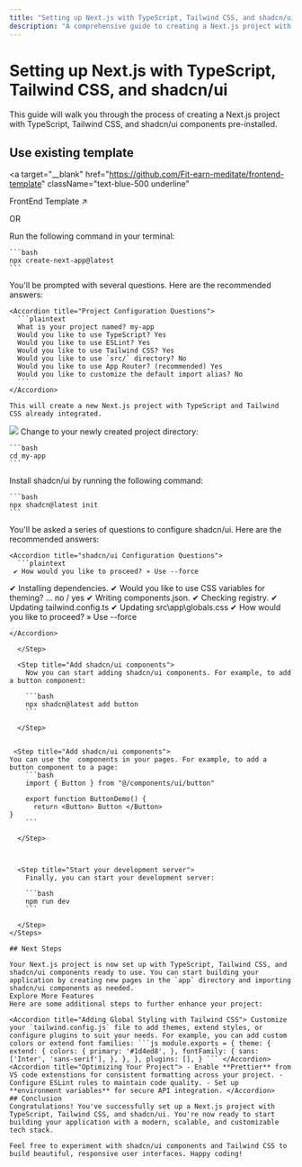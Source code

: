 ```yaml
---
title: "Setting up Next.js with TypeScript, Tailwind CSS, and shadcn/ui"
description: "A comprehensive guide to creating a Next.js project with essential tools and components"
---
```


# Setting up Next.js with TypeScript, Tailwind CSS, and shadcn/ui

This guide will walk you through the process of creating a Next.js project with TypeScript, Tailwind CSS, and shadcn/ui components pre-installed.

## Use existing template

<a
  target="__blank"
  href="https://github.com/Fit-earn-meditate/frontend-template"
  className="text-blue-500 underline"
>
  FrontEnd Template ↗️
</a>

OR

<Steps>
  <Step title="Create a new Next.js project">
    Run the following command in your terminal:

    ```bash
    npx create-next-app@latest
    ```

  </Step>

  <Step title="Configure your project">
    You'll be prompted with several questions. Here are the recommended answers:

    <Accordion title="Project Configuration Questions">
      ```plaintext
      What is your project named? my-app
      Would you like to use TypeScript? Yes
      Would you like to use ESLint? Yes
      Would you like to use Tailwind CSS? Yes
      Would you like to use `src/` directory? No
      Would you like to use App Router? (recommended) Yes
      Would you like to customize the default import alias? No
      ```
    </Accordion>

    This will create a new Next.js project with TypeScript and Tailwind CSS already integrated.

  </Step>
  <img src="/images/front-end-template-commands.png" style={{ borderRadius: '0.5rem' }} />
  <Step title="Navigate to your project directory">
    Change to your newly created project directory:

    ```bash
    cd my-app
    ```

  </Step>

  <Step title="Install shadcn/ui">
    Install shadcn/ui by running the following command:

    ```bash
    npx shadcn@latest init
    ```

  </Step>

  <Step title="Configure shadcn/ui">
    You'll be asked a series of questions to configure shadcn/ui. Here are the recommended answers:

    <Accordion title="shadcn/ui Configuration Questions">
      ```plaintext
     ✔ How would you like to proceed? » Use --force

✔ Installing dependencies.
✔ Would you like to use CSS variables for theming? ... no / yes
✔ Writing components.json.
✔ Checking registry.
✔ Updating tailwind.config.ts
✔ Updating src\app\globals.css
✔ How would you like to proceed? » Use --force

````
</Accordion>

  </Step>

  <Step title="Add shadcn/ui components">
    Now you can start adding shadcn/ui components. For example, to add a button component:

    ```bash
    npx shadcn@latest add button
    ```

  </Step>


 <Step title="Add shadcn/ui components">
You can use the  components in your pages. For example, to add a button component to a page:
    ```bash
    import { Button } from "@/components/ui/button"

    export function ButtonDemo() {
      return <Button> Button </Button>
}
    ```

  </Step>



  <Step title="Start your development server">
    Finally, you can start your development server:

    ```bash
    npm run dev
    ```

  </Step>
</Steps>

## Next Steps

Your Next.js project is now set up with TypeScript, Tailwind CSS, and shadcn/ui components ready to use. You can start building your application by creating new pages in the `app` directory and importing shadcn/ui components as needed.
Explore More Features
Here are some additional steps to further enhance your project:

<Accordion title="Adding Global Styling with Tailwind CSS"> Customize your `tailwind.config.js` file to add themes, extend styles, or configure plugins to suit your needs. For example, you can add custom colors or extend font families: ```js module.exports = { theme: { extend: { colors: { primary: '#1d4ed8', }, fontFamily: { sans: ['Inter', 'sans-serif'], }, }, }, plugins: [], } ``` </Accordion> <Accordion title="Optimizing Your Project"> - Enable **Prettier** from VS code extenstions for consistent formatting across your project. - Configure ESLint rules to maintain code quality. - Set up **environment variables** for secure API integration. </Accordion>
## Conclusion
Congratulations! You've successfully set up a Next.js project with TypeScript, Tailwind CSS, and shadcn/ui. You're now ready to start building your application with a modern, scalable, and customizable tech stack.

Feel free to experiment with shadcn/ui components and Tailwind CSS to build beautiful, responsive user interfaces. Happy coding!

````
